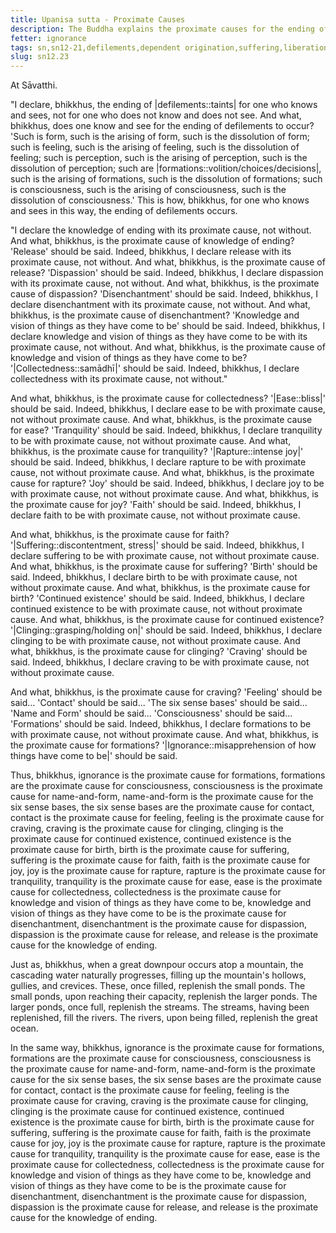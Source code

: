 ```yaml
---
title: Upanisa sutta - Proximate Causes
description: The Buddha explains the proximate causes for the ending of defilements. The twelve factors leading to the ending of defilements are explained along with twelve factors that lead to suffering.
fetter: ignorance
tags: sn,sn12-21,defilements,dependent origination,suffering,liberation
slug: sn12.23
---
```


At Sāvatthi.

"I declare, bhikkhus, the ending of |defilements::taints| for one who knows and sees, not for one who does not know and does not see. And what, bhikkhus, does one know and see for the ending of defilements to occur? 'Such is form, such is the arising of form, such is the dissolution of form; such is feeling, such is the arising of feeling, such is the dissolution of feeling; such is perception, such is the arising of perception, such is the dissolution of perception; such are |formations::volition/choices/decisions|, such is the arising of formations, such is the dissolution of formations; such is consciousness, such is the arising of consciousness, such is the dissolution of consciousness.' This is how, bhikkhus, for one who knows and sees in this way, the ending of defilements occurs.

"I declare the knowledge of ending with its proximate cause, not without. And what, bhikkhus, is the proximate cause of knowledge of ending? 'Release' should be said. Indeed, bhikkhus, I declare release with its proximate cause, not without. And what, bhikkhus, is the proximate cause of release? 'Dispassion' should be said. Indeed, bhikkhus, I declare dispassion with its proximate cause, not without. And what, bhikkhus, is the proximate cause of dispassion? 'Disenchantment' should be said. Indeed, bhikkhus, I declare disenchantment with its proximate cause, not without. And what, bhikkhus, is the proximate cause of disenchantment? 'Knowledge and vision of things as they have come to be' should be said. Indeed, bhikkhus, I declare knowledge and vision of things as they have come to be with its proximate cause, not without. And what, bhikkhus, is the proximate cause of knowledge and vision of things as they have come to be? '|Collectedness::samādhī|' should be said. Indeed, bhikkhus, I declare collectedness with its proximate cause, not without."

And what, bhikkhus, is the proximate cause for collectedness? '|Ease::bliss|' should be said. Indeed, bhikkhus, I declare ease to be with proximate cause, not without proximate cause. And what, bhikkhus, is the proximate cause for ease? 'Tranquility' should be said. Indeed, bhikkhus, I declare tranquility to be with proximate cause, not without proximate cause. And what, bhikkhus, is the proximate cause for tranquility? '|Rapture::intense joy|' should be said. Indeed, bhikkhus, I declare rapture to be with proximate cause, not without proximate cause. And what, bhikkhus, is the proximate cause for rapture? 'Joy' should be said. Indeed, bhikkhus, I declare joy to be with proximate cause, not without proximate cause. And what, bhikkhus, is the proximate cause for joy? 'Faith' should be said. Indeed, bhikkhus, I declare faith to be with proximate cause, not without proximate cause.

And what, bhikkhus, is the proximate cause for faith? '|Suffering::discontentment, stress|' should be said. Indeed, bhikkhus, I declare suffering to be with proximate cause, not without proximate cause. And what, bhikkhus, is the proximate cause for suffering? 'Birth' should be said. Indeed, bhikkhus, I declare birth to be with proximate cause, not without proximate cause. And what, bhikkhus, is the proximate cause for birth? 'Continued existence' should be said. Indeed, bhikkhus, I declare continued existence to be with proximate cause, not without proximate cause. And what, bhikkhus, is the proximate cause for continued existence? '|Clinging::grasping/holding on|' should be said. Indeed, bhikkhus, I declare clinging to be with proximate cause, not without proximate cause. And what, bhikkhus, is the proximate cause for clinging? 'Craving' should be said. Indeed, bhikkhus, I declare craving to be with proximate cause, not without proximate cause.

And what, bhikkhus, is the proximate cause for craving? 'Feeling' should be said... 'Contact' should be said... 'The six sense bases' should be said... 'Name and Form' should be said... 'Consciousness' should be said... 'Formations' should be said. Indeed, bhikkhus, I declare formations to be with proximate cause, not without proximate cause. And what, bhikkhus, is the proximate cause for formations? '|Ignorance::misapprehension of how things have come to be|' should be said.

Thus, bhikkhus, ignorance is the proximate cause for formations, formations are the proximate cause for consciousness, consciousness is the proximate cause for name-and-form, name-and-form is the proximate cause for the six sense bases, the six sense bases are the proximate cause for contact, contact is the proximate cause for feeling, feeling is the proximate cause for craving, craving is the proximate cause for clinging, clinging is the proximate cause for continued existence, continued existence is the proximate cause for birth, birth is the proximate cause for suffering, suffering is the proximate cause for faith, faith is the proximate cause for joy, joy is the proximate cause for rapture, rapture is the proximate cause for tranquility, tranquility is the proximate cause for ease, ease is the proximate cause for collectedness, collectedness is the proximate cause for knowledge and vision of things as they have come to be, knowledge and vision of things as they have come to be is the proximate cause for disenchantment, disenchantment is the proximate cause for dispassion, dispassion is the proximate cause for release, and release is the proximate cause for the knowledge of ending.

Just as, bhikkhus, when a great downpour occurs atop a mountain, the cascading water naturally progresses, filling up the mountain's hollows, gullies, and crevices. These, once filled, replenish the small ponds. The small ponds, upon reaching their capacity, replenish the larger ponds. The larger ponds, once full, replenish the streams. The streams, having been replenished, fill the rivers. The rivers, upon being filled, replenish the great ocean.

In the same way, bhikkhus, ignorance is the proximate cause for formations, formations are the proximate cause for consciousness, consciousness is the proximate cause for name-and-form, name-and-form is the proximate cause for the six sense bases, the six sense bases are the proximate cause for contact, contact is the proximate cause for feeling, feeling is the proximate cause for craving, craving is the proximate cause for clinging, clinging is the proximate cause for continued existence, continued existence is the proximate cause for birth, birth is the proximate cause for suffering, suffering is the proximate cause for faith, faith is the proximate cause for joy, joy is the proximate cause for rapture, rapture is the proximate cause for tranquility, tranquility is the proximate cause for ease, ease is the proximate cause for collectedness, collectedness is the proximate cause for knowledge and vision of things as they have come to be, knowledge and vision of things as they have come to be is the proximate cause for disenchantment, disenchantment is the proximate cause for dispassion, dispassion is the proximate cause for release, and release is the proximate cause for the knowledge of ending.